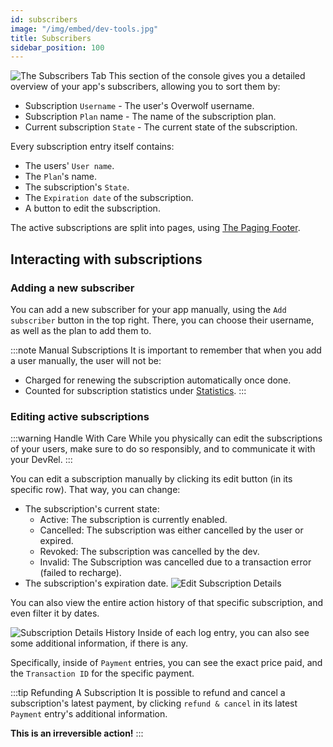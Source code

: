 ```yaml
---
id: subscribers
image: "/img/embed/dev-tools.jpg"
title: Subscribers
sidebar_position: 100
---
```


![The Subscribers Tab](/assets/tools/developers-console/all-applications/subscriptions/subscribers/index.jpg)
This section of the console gives you a detailed overview of your app's subscribers, allowing you to sort them by:
- Subscription `Username` - The user's Overwolf username.
- Subscription `Plan` name - The name of the subscription plan.
- Current subscription `State` - The current state of the subscription.

Every subscription entry itself contains:
- The users' `User name`.
- The `Plan`'s name.
- The subscription's `State`.
- The `Expiration date` of the subscription.
- A button to edit the subscription.

The active subscriptions are split into pages, using [The Paging Footer](../../#the-footer-toolbar).

## Interacting with subscriptions

### Adding a new subscriber

You can add a new subscriber for your app manually, using the `Add subscriber` button in the top right. There, you can choose their username, as well as the plan to add them to.

:::note Manual Subscriptions
It is important to remember that when you add a user manually, the user will not be:
- Charged for renewing the subscription automatically once done.
- Counted for subscription statistics under [Statistics](./statistics).
:::

### Editing active subscriptions

:::warning Handle With Care
While you physically can edit the subscriptions of your users, make sure to do so responsibly, and to communicate it with your DevRel.
:::

You can edit a subscription manually by clicking its edit button (in its specific row). That way, you can change:
- The subscription's current state:
    - Active: The subscription is currently enabled.
    - Cancelled: The subscription was either cancelled by the user or expired.
    - Revoked: The subscription was cancelled by the dev.
    - Invalid: The Subscription was cancelled due to a transaction error (failed to recharge).
- The subscription's expiration date.
![Edit Subscription Details](/assets/tools/developers-console/all-applications/subscriptions/subscribers/plan-details.jpg)

You can also view the entire action history of that specific subscription, and even filter it by dates.

![Subscription Details History](/assets/tools/developers-console/all-applications/subscriptions/subscribers/activity-log.jpg)
Inside of each log entry, you can also see some additional information, if there is any.

Specifically, inside of `Payment` entries, you can see the exact price paid, and the `Transaction ID` for the specific payment.

:::tip Refunding A Subscription
It is possible to refund and cancel a subscription's latest payment, by clicking `refund & cancel` in its latest `Payment` entry's additional information.

**This is an irreversible action!**
:::